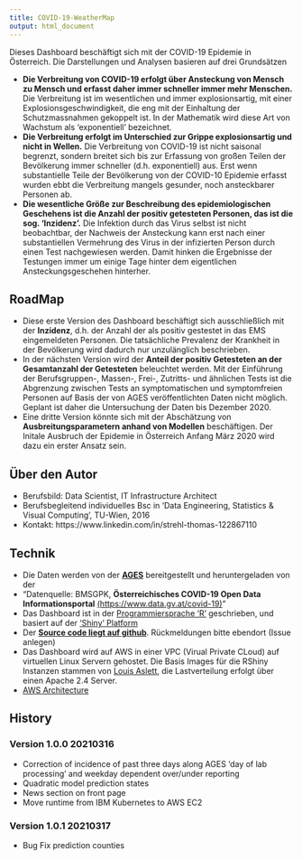 ```yaml
---
title: COVID-19-WeatherMap
output: html_document
---
```


Dieses Dashboard beschäftigt sich mit der COVID-19 Epidemie in Österreich. Die Darstellungen und Analysen basieren auf drei Grundsätzen

- **Die Verbreitung von COVID-19 erfolgt über Ansteckung von Mensch zu Mensch und erfasst daher immer schneller immer mehr Menschen.** Die Verbreitung ist im wesentlichen und immer explosionsartig, mit einer Explosionsgeschwindigkeit, die eng mit der Einhaltung der Schutzmassnahmen gekoppelt ist. In der Mathematik wird diese Art von Wachstum als 'exponentiell' bezeichnet. 
- **Die Verbreitung erfolgt im Unterschied zur Grippe explosionsartig und nicht in Wellen.** Die Verbreitung von COVID-19 ist nicht saisonal begrenzt, sondern breitet sich bis zur Erfassung von großen Teilen der Bevölkerung immer schneller (d.h. exponentiell) aus. Erst wenn substantielle Teile der Bevölkerung von der COVID-10 Epidemie erfasst wurden ebbt die Verbreitung mangels gesunder, noch ansteckbarer Personen ab.
- **Die wesentliche Größe zur Beschreibung des epidemiologischen Geschehens ist die Anzahl der positiv getesteten Personen, das ist die sog. 'Inzidenz'.**  Die Infektion durch das Virus selbst ist nicht beobachtbar, der Nachweis der Ansteckung kann erst nach einer substantiellen Vermehrung des Virus in der infizierten Person durch einen Test nachgewiesen werden. Damit hinken die Ergebnisse der Testungen immer um einige Tage hinter dem eigentlichen Ansteckungsgeschehen hinterher.

## RoadMap

- Diese erste Version des Dashboard beschäftigt sich ausschließlich mit der **Inzidenz**, d.h. der Anzahl der als positiv gestestet in das EMS eingemeldeten Personen.
Die tatsächliche Prevalenz der Krankheit in der Bevölkerung wird dadurch nur unzulänglich beschrieben.
- In der nächsten Version wird der **Anteil der positiv Getesteten an der Gesamtanzahl der Getesteten** beleuchtet werden.
Mit der Einführung der Berufsgruppen-, Massen-, Frei-, Zutritts- und ähnlichen Tests ist die Abgrenzung zwischen Tests an symptomatischen und symptomfreien Personen 
auf Basis der von AGES veröffentlichten Daten nicht möglich. Geplant ist daher die Untersuchung der Daten bis Dezember 2020.
- Eine dritte Version könnte sich mit der Abschätzung von **Ausbreitungsparametern anhand von Modellen** beschäftigen. 
  Der Initale Ausbruch der Epidemie in Österreich Anfang März 2020 wird dazu ein erster Ansatz sein. 

## Über den Autor

- Berufsbild: Data Scientist, IT Infrastructure Architect
- Berufsbegleitend individuelles Bsc in 'Data Engineering, Statistics & Visual Computing', TU-Wien, 2016
- Kontakt: https://www.linkedin.com/in/strehl-thomas-122867110

## Technik

- Die Daten werden von der **[AGES](https://covid19-dashboard.ages.at)** bereitgestellt und heruntergeladen von der
- "Datenquelle: BMSGPK, **Österreichisches COVID-19 Open Data Informationsportal** [(https://www.data.gv.at/covid-19)](https://www.data.gv.at/covid-19)"
- Das Dashboard ist in der [Programmiersprache 'R'](https://www.r-project.org) geschrieben, und basiert auf der ['Shiny' Platform](https://shiny.rstudio.com)
- Der **[Source code liegt auf github](https://github.com/at062084/COVID-19-WeatherMap)**. Rückmeldungen bitte ebendort (Issue anlegen)
- Das Dashboard wird auf AWS in einer VPC (Virual Private CLoud) auf virtuellen Linux Servern gehostet.
  Die Basis Images für die RShiny Instanzen stammen von [Louis Aslett](https://www.louisaslett.com/RStudio_AMI/), die Lastverteilung erfolgt über einen Apache 2.4 Server.
- [AWS Architecture](AWS-rshiny-architecture.png)

## History
### Version 1.0.0 20210316

- Correction of incidence of past three days along AGES 'day of lab processing' and weekday dependent over/under reporting 
- Quadratic model prediction states
- News section on front page
- Move runtime from IBM Kubernetes to AWS EC2

### Version 1.0.1 20210317

- Bug Fix prediction counties

